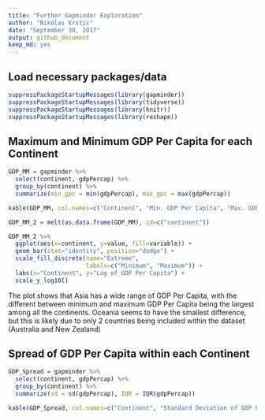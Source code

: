 ```yaml
---
title: "Further Gapminder Exploration"
author: "Nikolas Krstic"
date: "September 30, 2017"
output: github_document
keep_md: yes
---
```


## Load necessary packages/data

```r
suppressPackageStartupMessages(library(gapminder))
suppressPackageStartupMessages(library(tidyverse))
suppressPackageStartupMessages(library(knitr))
suppressPackageStartupMessages(library(reshape))
```


## Maximum and Minimum GDP Per Capita for each Continent

```r
GDP_MM = gapminder %>%
  select(continent, gdpPercap) %>%
  group_by(continent) %>%
  summarize(min_gpc = min(gdpPercap), max_gpc = max(gdpPercap))

kable(GDP_MM, col.names=c("Continent", "Min. GDP Per Capita", "Max. GDP Per Capita"))
```

```r
GDP_MM_2 = melt(as.data.frame(GDP_MM), id=c("continent"))

GDP_MM_2 %>%
  ggplot(aes(x=continent, y=value, fill=variable)) +
  geom_bar(stat="identity", position="dodge") +
  scale_fill_discrete(name="Extreme",
                      labels=c("Minimum", "Maximum")) +
  labs(x="Continent", y="Log of GDP Per Capita") +
  scale_y_log10()
```

The plot shows that Asia has a wide range of GDP Per Capita, with the different between minimum and maximum GDP Per Capita being the largest among all the continents. Oceania seems to have the smallest difference, but this is likely due to only 2 countries being included within the dataset (Australia and New Zealand)


## Spread of GDP Per Capita within each Continent

```r
GDP_Spread = gapminder %>%
  select(continent, gdpPercap) %>%
  group_by(continent) %>%
  summarize(sd = sd(gdpPercap), IQR = IQR(gdpPercap))

kable(GDP_Spread, col.names=c("Continent", "Standard Deviation of GDP Per Capita", "IQR of GDP Per Capita"))
```



